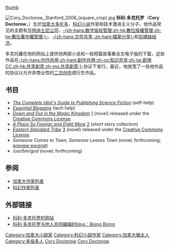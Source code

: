 [[图像:CoryDoctorow.png|thumb]]

[[File:Cory_Doctorow,_Stanford_2006_(square_crop).jpg|thumb]]
'''科利·多克托罗'''（'''Cory Doctorow'''，{{bd|1971年|7月11日}}）生於[[加拿大|加拿大]][[多伦多|多伦多]]，[[科幻小说|科幻小说]]作家和技术激进主义分子。他作品常见的主题有[[华特迪士尼公司|华特迪士尼公司]]、[[数字版权管理|-{zh-hans:数字版权管理;zh-hk:數位版權管理;zh-tw:數位著作權管理;}-]]、[[檔案分享|-{zh-hans:文件共享; zh-hant:檔案分享}-]]和[[后稀缺|后稀缺经济]]。

多克托羅在他的网站上提供他两部小说和一些短篇故事集全文电子版的下载，这些作品在[[创作共用|-{zh-hans:创作共用;zh-hant:創作共用;zh-cn:知识共享;zh-tw:創用CC;zh-hk:共享創意;zh-mo:共享創意;}-]]协议下发行。最近，他放宽了一些他作品的协议以允许非商业性的[[同人小说|二次创作]]或衍生作品。

== 书目 ==
* [https://web.archive.org/web/20040816024813/http://www.kschroeder.com/guide/ ''The Complete Idiot's Guide to Publishing Science Fiction''] (self-help)
* [http://www.oreilly.com/catalog/essblogging/ ''Essential Blogging''] {{Wayback|url=http://www.oreilly.com/catalog/essblogging/ |date=20080905015826 }} (tech help)
* ''[[Down_and_Out_in_the_Magic_Kingdom|Down and Out in the Magic Kingdom]]'' [http://craphound.com/down/] {{Wayback|url=http://craphound.com/down/ |date=20150214052515 }} (novel) released under the [[Creative_Commons_License|Creative Commons License]].
* ''[[A_Place_So_Foreign_and_Eight_More|A Place So Foreign and Eight More]]'' [http://craphound.com/place/] {{Wayback|url=http://craphound.com/place/ |date=20110127065948 }} (short story collection)
* ''[[Eastern_Standard_Tribe|Eastern Standard Tribe]]'' [http://craphound.com/est/] {{Wayback|url=http://craphound.com/est/ |date=20150216013949 }} (novel) released under the [[Creative_Commons_License|Creative Commons License]].
* ''Someone Comes to Town, Someone Leaves Town'' (novel; forthcoming; [https://web.archive.org/web/20040812223645/http://www.fantasticmetropolis.com/show.html?fn.preview_doctorow preview excerpt])
* ''/usr/bin/god'' (novel; forthcoming)

== 参阅 ==
*[[加拿大作家列表|加拿大作家列表]]
*[[科幻作家列表|科幻作家列表]]

== 外部链接 ==
* [http://www.craphound.com 科利·多克托罗的网站] {{Wayback|url=http://www.craphound.com/ |date=20110223085058 }}
* [http://boingboing.net 科利·多克托罗与他人共同编辑的blog：Boing Boing] {{Wayback|url=http://boingboing.net/ |date=20110223014436 }}

{{Authority control}}
{{DEFAULTSORT:Doctorow, Cory}}

[[Category:加拿大小說家|Category:加拿大小說家]]
[[Category:科幻小說作家|Category:科幻小說作家]]
[[Category:加拿大猶太人|Category:加拿大猶太人]]
[[Category:多倫多人|Category:多倫多人]]
[[Category:加拿大網路紅人|Cory Doctorow]]
[[Category:英國網路紅人|Cory Doctorow]]